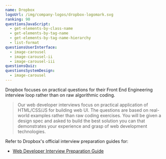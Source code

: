 ```yaml
---
name: Dropbox
logoUrl: /img/company-logos/dropbox-logomark.svg
ranking: 90
questionsJavaScript:
  - get-elements-by-class-name
  - get-elements-by-tag-name
  - get-elements-by-tag-name-hierarchy
  - list-format
questionsUserInterface:
  - image-carousel
  - image-carousel-ii
  - image-carousel-iii
questionsQuiz:
questionsSystemDesign:
  - image-carousel
---
```


Dropbox focuses on practical questions for their Front End Engineering interview loop rather than on raw algorithmic coding.

> Our web developer interviews focus on practical application of HTML/CSS/JS for building web UI. The questions are based on real-world examples rather than raw coding exercises. You will be given a design spec and asked to build the best solution you can that demonstrates your experience and grasp of web development technologies.

Refer to Dropbox's official interview preparation guides for:

- [Web Developer Interview Preparation Guide](/guides/dropbox-web-developer-guide.pdf)
